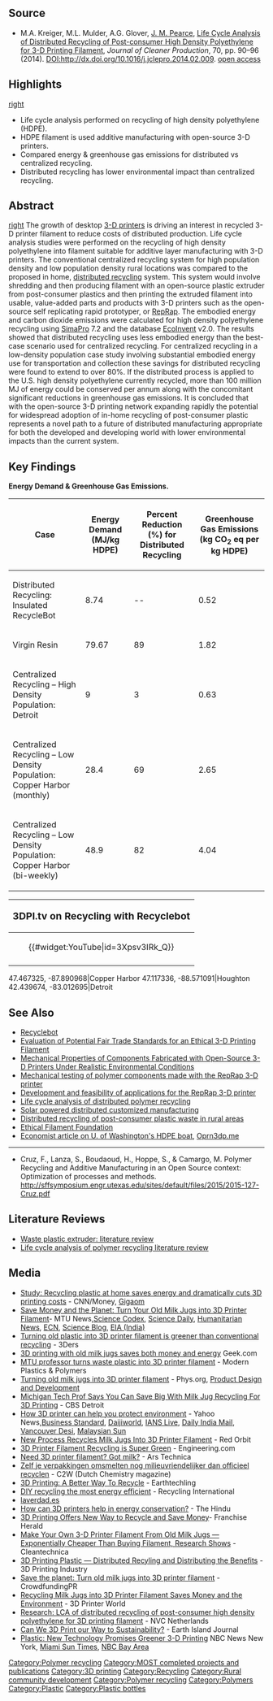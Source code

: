 {{MOST}}
{{MOST-RepRap}}

==Source==
*M.A. Kreiger, M.L. Mulder, A.G. Glover, [[J. M. Pearce]], [http://dx.doi.org/10.1016/j.jclepro.2014.02.009 Life Cycle Analysis of Distributed Recycling of Post-consumer High Density Polyethylene for 3-D Printing Filament], ''Journal of Cleaner Production'', 70, pp. 90–96 (2014). DOI:http://dx.doi.org/10.1016/j.jclepro.2014.02.009. [https://www.academia.edu/6188555/Life_cycle_analysis_of_distributed_recycling_of_post-consumer_high_density_polyethylene_for_3-D_printing_filament open access]

==Highlights==
[[image:P1.jpg|right]]
* Life cycle analysis performed on recycling of high density polyethylene (HDPE).
* HDPE filament is used additive manufacturing with open-source 3-D printers.
* Compared energy & greenhouse gas emissions for distributed vs centralized recycling.
* Distributed recycling has lower environmental impact than centralized recycling.

==Abstract==
[[image:Recyclebot-process.png|right]] The growth of desktop [[3-D printers]] is driving an interest in recycled 3-D printer filament to reduce costs of distributed production. Life cycle analysis studies were performed on the recycling of high density polyethylene into filament suitable for additive layer manufacturing with 3-D printers. The conventional centralized recycling system for high population density and low population density rural locations was compared to the proposed in home, [[distributed recycling]] system. This system would involve shredding and then producing filament with an open-source plastic extruder from post-consumer plastics and then printing the extruded filament into usable, value-added parts and products with 3-D printers such as the open-source self replicating rapid prototyper, or [[RepRap]]. The embodied energy and carbon dioxide emissions were calculated for high density polyethylene recycling using [[SimaPro]] 7.2 and the database [[EcoInvent]] v2.0. The results showed that distributed recycling uses less embodied energy than the best-case scenario used for centralized recycling. For centralized recycling in a low-density population case study involving substantial embodied energy use for transportation and collection these savings for distributed recycling were found to extend to over 80%. If the distributed process is applied to the U.S. high density polyethylene currently recycled, more than 100 million MJ of energy could be conserved per annum along with the concomitant significant reductions in greenhouse gas emissions. It is concluded that with the open-source 3-D printing network expanding rapidly the potential for widespread adoption of in-home recycling of post-consumer plastic represents a novel path to a future of distributed manufacturing appropriate for both the developed and developing world with lower environmental impacts than the current system.

==Key Findings==

'''Energy Demand & Greenhouse Gas Emissions.'''
{| class="wikitable"
|-
! Case
! Energy Demand (MJ/kg HDPE)
! Percent Reduction (%) for Distributed Recycling
! Greenhouse Gas Emissions (kg CO<sub>2</sub> eq per kg HDPE)
|-
| colspan="1" rowspan="1" | Distributed Recycling: Insulated RecycleBot
| colspan="1" rowspan="1" | 8.74
| colspan="1" rowspan="1" | --
| colspan="1" rowspan="1" | 0.52
|-
| colspan="1" rowspan="1" | Virgin Resin
| colspan="1" rowspan="1" | 79.67
| colspan="1" rowspan="1" | 89
| colspan="1" rowspan="1" | 1.82
|-
| colspan="1" rowspan="1" | Centralized Recycling – High Density Population: Detroit
| colspan="1" rowspan="1" | 9
| colspan="1" rowspan="1" | 3
| colspan="1" rowspan="1" | 0.63
|-
| colspan="1" rowspan="1" | Centralized Recycling – Low Density Population: Copper Harbor (monthly)
| colspan="1" rowspan="1" | 28.4
| colspan="1" rowspan="1" | 69
| colspan="1" rowspan="1" | 2.65
|-
| colspan="1" rowspan="1" | Centralized Recycling – Low Density Population: Copper Harbor (bi-weekly)
| colspan="1" rowspan="1" | 48.9
| colspan="1" rowspan="1" | 82
| colspan="1" rowspan="1" | 4.04
|}
{|style="border:1px solid black; background-color: lightgreen; margin-left:.1em; margin-top:2px; -moz-border-radius:15px;" align="right" width="120px"
!<big>3DPI.tv on Recycling with Recyclebot</big>
|-
|<center>{{#widget:YouTube|id=3Xpsv3IRk_Q}} </center>
|-
|}
<display_points type="hybrid" center="44.992885,-86.410678"zoom="6" width="375" height="400">
47.467325, -87.890968|Copper Harbor
47.117336, -88.571091|Houghton
42.439674, -83.012695|Detroit
</display_points>

==See Also==
* [[Recyclebot]]
* [[Evaluation of Potential Fair Trade Standards for an Ethical 3-D Printing Filament]]
* [[Mechanical Properties of Components Fabricated with Open-Source 3-D Printers Under Realistic Environmental Conditions]]
* [[Mechanical testing of polymer components made with the  RepRap 3-D printer]] 
* [[Development and feasibility of applications for the RepRap 3-D printer]] 
* [[Life cycle analysis of distributed polymer recycling]]
* [[Solar powered distributed customized manufacturing]]
* [[Distributed recycling of post-consumer plastic waste in rural areas]]
* [[Ethical Filament Foundation]]
* [http://www.economist.com/news/science-and-technology/21565577-new-manufacturing-technique-could-help-poor-countries-well-rich-ones Economist article on U. of Washington's HDPE boat], [http://open3dp.me.washington.edu/2012/07/woof-rocks-the-boat/ Oprn3dp.me]
----
* Cruz, F., Lanza, S., Boudaoud, H., Hoppe, S., & Camargo, M. Polymer Recycling and Additive Manufacturing in an Open Source context: Optimization of processes and methods. http://sffsymposium.engr.utexas.edu/sites/default/files/2015/2015-127-Cruz.pdf

==Literature Reviews==
*[[Waste plastic extruder: literature review]]
*[[Life cycle analysis of polymer recycling literature review]]

==Media==
* [http://money.cnn.com/news/newsfeeds/gigaom/articles/2014_03_05_study_recycling_plastic_at_home_saves_energy_and_dramatically_cuts_3d_printing_costs.html Study: Recycling plastic at home saves energy and dramatically cuts 3D printing costs] - CNN/Money, [http://gigaom.com/2014/03/05/study-recycling-plastic-at-home-saves-energy-and-dramatically-cuts-3d-printing-costs/ Gigaom]
* [http://www.mtu.edu/news/stories/2014/march/story103831.html Save Money and the Planet: Turn Your Old Milk Jugs into 3D Printer Filament]- MTU News,[http://www.sciencecodex.com/save_money_and_the_planet_turn_your_old_milk_jugs_into_3d_printer_filament-129091 Science Codex], [http://www.sciencedaily.com/releases/2014/03/140305125253.htm Science Daily], [http://humanitariannews.org/20140305/save-money-planet-turn-your-old-milk-jugs-3d-printer-filament Humanitarian News], [http://www.ecnmag.com/news/2014/03/save-money-and-planet ECN], [http://scienceblog.com/70806/save-money-and-the-planet-turn-your-old-milk-jugs-into-3d-printer-filament/ Science Blog], [http://www.eai.in/360/news/pages/12119 EIA (India)]
* [http://www.3ders.org/articles/20140304-turning-old-plastic-into-3d-printer-filament-is-greener-than-conventional-recycling.html Turning old plastic into 3D printer filament is greener than conventional recycling ] - 3Ders
* [http://www.geek.com/news/3d-printing-with-old-milk-jugs-saves-both-money-and-energy-1586839/ 3D printing with old milk jugs saves both money and energy] Geek.com
* [http://www.mpponline.in/mtu-professor-turns-waste-plastic-into-3d-printer-filament/ MTU professor turns waste plastic into 3D printer filament] - Modern Plastics & Polymers
* [http://phys.org/news/2014-03-jugs-3d-printer-filament.html Turning old milk jugs into 3D printer filament] - Phys.org, [http://www.pddnet.com/news/2014/03/turning-old-milk-jugs-3d-printer-filament Product Design and Development]
* [http://detroit.cbslocal.com/2014/03/05/michigan-tech-prof-says-you-can-save-big-with-milk-jug-recycling-for-3d-printing/ Michigan Tech Prof Says You Can Save Big With Milk Jug Recycling For 3D Printing] - CBS Detroit
* [http://news.yahoo.com/3d-printer-help-protect-environment-113417539.html How 3D printer can help you protect environment] - Yahoo News,[http://www.business-standard.com/article/news-ians/how-3d-printer-can-help-you-protect-environment-114030600711_1.html Business Standard], [http://www.daijiworld.com/news/news_disp.asp?n_id=221516 Daijiworld], [http://www.ianslive.in/index.php?param=news/How_3D_printer_can_help_you_protect_environment-414479/SCIENCE+&+TECHNOLOGY/36 IANS Live], [http://www.dailyindiamail.com/newsdetails.aspx?id=12078 Daily India Mail], [http://www.vancouverdesi.com/lifestyle/how-3d-printer-can-help-you-protect-environment/729035/ Vancouver Desi], [http://www.malaysiasun.com/index.php/sid/220356483/scat/9dd26ff7f3fbfc0e/ht/How-3D-printer-can-help-you-protect-environment Malaysian Sun]
* [http://www.redorbit.com/news/technology/1113088772/recycle-plastic-milk-jugs-into-cheaper-3d-printer-filament-030614/ New Process Recycles Milk Jugs Into 3D Printer Filament] - Red Orbit
* [http://www.engineering.com/3DPrinting/3DPrintingArticles/ArticleID/7273/3D-Printer-Filament-Recycling-is-Super-Green.aspx 3D Printer Filament Recycling is Super Green] - Engineering.com
* [http://arstechnica.com/science/2014/03/need-3d-printer-filament-got-milk/ Need 3D printer filament? Got milk?] - Ars Technica
* [http://www.c2w.nl/afval-printen-in-3d.363628.lynkx Zelf je verpakkingen omsmelten nog milieuvriendelijker dan officieel recyclen] - C2W (Dutch Chemistry magazine)
* [http://earthtechling.com/2014/03/3d-printing-a-better-way-to-recycle/ 3D Printing: A Better Way To Recycle] - Earthtechling
* [http://www.recyclinginternational.com/recycling-news/7739/plastic-and-rubber/united-states/diy-recycling-most-energy-efficient DIY recycling the most energy efficient] - Recycling International
* [http://blogs.laverdad.es/jalozate/2014/03/10/proxima-meta-reciclaje-de-plasticos-en-casa-usandolos-en-impresoras-3d-para-proteger-el-medio-ambiente-y-ahorrar-costos/ laverdad.es]
* [http://www.thehindu.com/todays-paper/tp-in-school/how-can-3d-printers-help-in-energy-conservation/article5774670.ece How can 3D printers help in energy conservation?] - The Hindu
* [http://www.franchiseherald.com/articles/5269/20140313/3d-printing-offers-new-way-recycle-save-money.htm 3D Printing Offers New Way to Recycle and Save Money]- Franchise Herald
* [http://cleantechnica.com/2014/03/18/make-3-d-printer-filament-old-milk-jugs-exponentially-cheaper-buying-filament-research-shows/ Make Your Own 3-D Printer Filament From Old Milk Jugs — Exponentially Cheaper Than Buying Filament, Research Shows] - Cleantechnica
* [http://3dprintingindustry.com/2014/03/24/3d-printing-plastic-distributed-recyling/ 3D Printing Plastic — Distributed Recyling and Distributing the Benefits] - 3D Printing Industry
* [http://www.crowdfundingpr.org/save-planet-turn-old-milk-jugs-3d-printer-filament/  Save the planet: Turn old milk jugs into 3D printer filament] - CrowdfundingPR
* [http://www.3dprinterworld.com/article/recycling-milk-jugs-into-3d-printer-filament-saves-money-and-environment Recycling Milk Jugs into 3D Printer Filament Saves Money and the Environment] - 3D Printer World
* [http://www.en.nvc.nl/news/item/onderzoek-het-is-beter-om-met-kunststof-verpakkingsafval-de-3d-printer-te-voeden-dan-de-gemeentelijke-recycling-container/ Research: LCA of distributed recycling of post-consumer high density polyethylene for 3D printing filament] - NVC Netherlands
* [http://www.earthisland.org/journal/index.php/elist/eListRead/can_we_3d_print_our_way_to_sustainability Can We 3D Print our Way to Sustainability?] -  Earth Island Journal
* [http://www.nbcnewyork.com/news/national-international/3-D-Printing-Green-Plastic-Carbon-Footprint-298626001.htmlBeyond Plastic: New Technology Promises Greener 3-D Printing] NBC News New York, [http://miami.suntimes.com/mia-news/7/97/190536/beyond-plastic-new-technology-promises-greener-3-d-printing Miami Sun Times], [http://www.nbcbayarea.com/news/national-international/3-D-Printing-Green-Plastic-Carbon-Footprint-298626001.html NBC Bay Area]

[[Category:Polymer recycling]]
[[Category:MOST completed projects and publications]]
[[Category:3D printing]]
[[Category:Recycling]]
[[Category:Rural community development]]
[[Category:Polymer recycling]]
[[Category:Polymers]]
[[Category:Plastic]]
[[Category:Plastic bottles]]